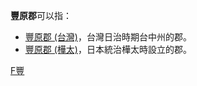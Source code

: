 '''豐原郡'''可以指：

*[[豐原郡_(台灣)|豐原郡 (台灣)]]，台灣日治時期台中州的郡。
*[[豐原郡_(樺太)|豐原郡 (樺太)]]，日本統治樺太時設立的郡。

{{disambig}}

[[Cat:三字郡名消歧義|F豐]]